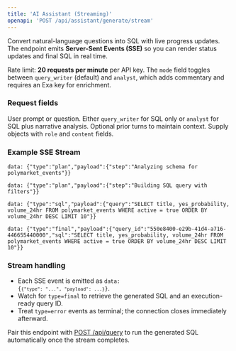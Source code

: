 ```yaml
---
title: 'AI Assistant (Streaming)'
openapi: 'POST /api/assistant/generate/stream'
---
```


Convert natural-language questions into SQL with live progress updates. The endpoint emits <strong>Server-Sent Events (SSE)</strong> so you can render status updates and final SQL in real time.

<Info>
Rate limit: <strong>20 requests per minute</strong> per API key. The <code>mode</code> field toggles between <code>query_writer</code> (default) and <code>analyst</code>, which adds commentary and requires an Exa key for enrichment.
</Info>

### Request fields

<ParamField body="message" type="string" required>
  User prompt or question.
</ParamField>

<ParamField body="mode" type="string" default="query_writer">
  Either <code>query_writer</code> for SQL only or <code>analyst</code> for SQL plus narrative analysis.
</ParamField>

<ParamField body="conversation_history" type="array">
  Optional prior turns to maintain context. Supply objects with <code>role</code> and <code>content</code> fields.
</ParamField>

### Example SSE Stream

```
data: {"type":"plan","payload":{"step":"Analyzing schema for polymarket_events"}}

data: {"type":"plan","payload":{"step":"Building SQL query with filters"}}

data: {"type":"sql","payload":{"query":"SELECT title, yes_probability, volume_24hr FROM polymarket_events WHERE active = true ORDER BY volume_24hr DESC LIMIT 10"}}

data: {"type":"final","payload":{"query_id":"550e8400-e29b-41d4-a716-446655440000","sql":"SELECT title, yes_probability, volume_24hr FROM polymarket_events WHERE active = true ORDER BY volume_24hr DESC LIMIT 10"}}
```

### Stream handling

- Each SSE event is emitted as <code>data: {`{"type": "...", "payload": ...}`}</code>.
- Watch for <code>type=final</code> to retrieve the generated SQL and an execution-ready query ID.
- Treat <code>type=error</code> events as terminal; the connection closes immediately afterward.

<Tip>
Pair this endpoint with <a href="/api-reference/endpoint/query">POST /api/query</a> to run the generated SQL automatically once the stream completes.
</Tip>
